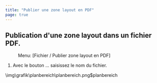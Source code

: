 ```yaml
---
title: "Publier une zone layout en PDF"
page: true
---
```

## Publication d&#39;une zone layout dans un fichier PDF.
<GeoMapper> <Menu> Menu: [Fichier  / Publier zone layout en PDF] </Menu> 


1.  Avec le bouton <Border>...</Border>  saisissez le nom du fichier. 






<Image>\img\grafik\planbereich\planbereich.png$planbereich</Image>

</GeoMapper>
